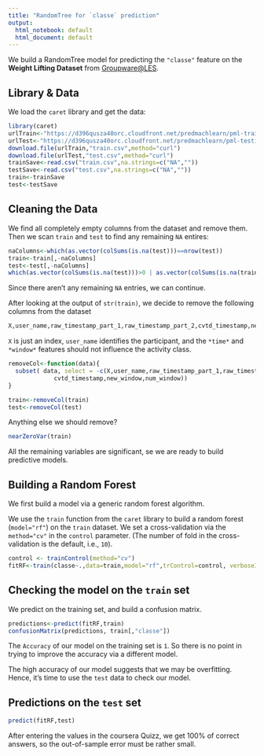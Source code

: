 ```yaml
---
title: "RandomTree for `classe` prediction"
output:
  html_notebook: default
  html_document: default
---
```


We build a RandomTree model for predicting the `"classe"` feature on the **Weight Lifting Dataset** from [Groupware@LES](http://groupware.les.inf.puc-rio.br/har).

## Library & Data

We load the `caret` library and get the data:

```r
library(caret)
urlTrain<-"https://d396qusza40orc.cloudfront.net/predmachlearn/pml-training.csv"
urlTest<-"https://d396qusza40orc.cloudfront.net/predmachlearn/pml-testing.csv"
download.file(urlTrain,"train.csv",method="curl")
download.file(urlTest,"test.csv",method="curl")
trainSave<-read.csv("train.csv",na.strings=c("NA",""))
testSave<-read.csv("test.csv",na.strings=c("NA",""))
train<-trainSave
test<-testSave
```

## Cleaning the Data

We find all completely empty columns from the dataset and remove them.
Then we scan `train` and `test` to find any remaining `NA` entires:

```r
naColumns<-which(as.vector(colSums(is.na(test)))==nrow(test))
train<-train[,-naColumns]
test<-test[,-naColumns]
which(as.vector(colSums(is.na(test)))>0 | as.vector(colSums(is.na(train)))>0)
```

Since there aren't any remaining `NA` entries, we can continue.

After looking at the output of `str(train)`, we decide to remove the following columns from the dataset
```r
X,user_name,raw_timestamp_part_1,raw_timestamp_part_2,cvtd_timestamp,new_window,num_window
```

`X` is just an index, `user_name` identifies the participant, and the `*time*` and `*window*` features should not influence the activity class.

```r
removeCol<-function(data){
  subset( data, select = -c(X,user_name,raw_timestamp_part_1,raw_timestamp_part_2,
             cvtd_timestamp,new_window,num_window))
}

train<-removeCol(train)
test<-removeCol(test)
```

Anything else we should remove?

```r
nearZeroVar(train)
```

All the remaining variables are significant, se we are ready to build predictive models.

## Building a Random Forest

We first build a model via a generic random forest algorithm.

We use the `train` function from the `caret` library to build a random forest (`model="rf"`) on the `train` dataset. We set a cross-validation via the `method="cv"` in the `control` parameter. (The number of fold in the cross-validation is the default, i.e., `10`).

```r
control <- trainControl(method="cv")
fitRF<-train(classe~.,data=train,model="rf",trControl=control, verboseIter=TRUE)
```

## Checking the model on the `train` set

We predict on the training set, and build a confusion matrix.

```r
predictions<-predict(fitRF,train)
confusionMatrix(predictions, train[,"classe"])
```

The `Accuracy` of our model on the training set is `1`. So there is no point in trying to improve the accuracy via a different model.

The high accuracy of our model suggests that we may be overfitting. Hence, it's time to use the `test` data to check our model.

## Predictions on the `test` set

```r
predict(fitRF,test)
```

After entering the values in the coursera Quizz, we get 100% of correct answers, so the out-of-sample error must be rather small.

